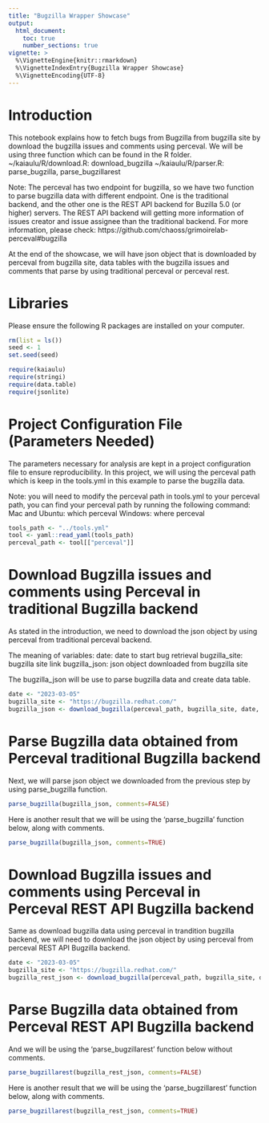```yaml
---
title: "Bugzilla Wrapper Showcase"
output: 
  html_document:
    toc: true
    number_sections: true
vignette: >
  %\VignetteEngine{knitr::rmarkdown}
  %\VignetteIndexEntry{Bugzilla Wrapper Showcase}
  %\VignetteEncoding{UTF-8}
---
```

# Introduction
This notebook explains how to fetch bugs from Bugzilla from bugzilla site by download the bugzilla issues and comments using perceval. We will be using three function which can be found in the R folder.
  ~/kaiaulu/R/download.R: download_bugzilla
  ~/kaiaulu/R/parser.R: parse_bugzilla, parse_bugzillarest

Note: The perceval has two endpoint for bugzilla, so we have two function to parse bugzilla data with different endpoint. One is the traditional backend, and the other one is the REST API backend for Buzilla 5.0 (or higher) servers. The REST API backend will getting more information of issues creator and issue assignee than the traditional backend. For more information, please check: https://github.com/chaoss/grimoirelab-perceval#bugzilla

At the end of the showcase, we will have json object that is downloaded by perceval from bugzilla site, data tables with the bugzilla issues and comments that parse by using traditional perceval or perceval rest.

# Libraries

Please ensure the following R packages are installed on your computer. 

```r
rm(list = ls())
seed <- 1
set.seed(seed)

require(kaiaulu)
require(stringi)
require(data.table)
require(jsonlite)
```

# Project Configuration File (Parameters Needed)
The parameters necessary for analysis are kept in a project configuration file to ensure reproducibility. In this project, we will using the perceval path which is keep in the  tools.yml in this example to parse the bugzilla data. 

Note: you will need to modify the perceval path in tools.yml to your perceval path, you can find your perceval path by running the following command: 
  Mac and Ubuntu: which perceval
  Windows: where perceval
  
```r
tools_path <- "../tools.yml"
tool <- yaml::read_yaml(tools_path)
perceval_path <- tool[["perceval"]]
```

# Download Bugzilla issues and comments using Perceval in traditional Bugzilla backend
As stated in the introduction, we need to download the json object by using perceval from traditional perceval backend. 

The meaning of variables:
  date: date to start bug retrieval
  bugzilla_site: bugzilla site link
  bugzilla_json: json object downloaded from bugzilla site

The bugzilla_json will be use to parse bugzilla data and create data table.

```r
date <- "2023-03-05"
bugzilla_site <- "https://bugzilla.redhat.com/"
bugzilla_json <- download_bugzilla(perceval_path, bugzilla_site, date, backend="bugzilla")
```

# Parse Bugzilla data obtained from Perceval traditional Bugzilla backend
Next, we will parse json object we downloaded from the previous step by using parse_bugzilla function.
```r
parse_bugzilla(bugzilla_json, comments=FALSE)
```

Here is another result that we will be using the 'parse_bugzilla' function below, along with comments.
```r
parse_bugzilla(bugzilla_json, comments=TRUE)
```

# Download Bugzilla issues and comments using Perceval in Perceval REST API Bugzilla backend
Same as download bugzilla data using perceval in trandition bugzilla backend, we will need to download the json object by using perceval from perceval REST API Bugzilla backend.
```r
date <- "2023-03-05"
bugzilla_site <- "https://bugzilla.redhat.com/"
bugzilla_rest_json <- download_bugzilla(perceval_path, bugzilla_site, date, backend="bugzillarest")
```

# Parse Bugzilla data obtained from Perceval REST API Bugzilla backend
And we will be using the 'parse_bugzillarest' function below without comments.
```r
parse_bugzillarest(bugzilla_rest_json, comments=FALSE)
```

Here is another result that we will be using the 'parse_bugzillarest' function below, along with comments.
```r
parse_bugzillarest(bugzilla_rest_json, comments=TRUE)
```
